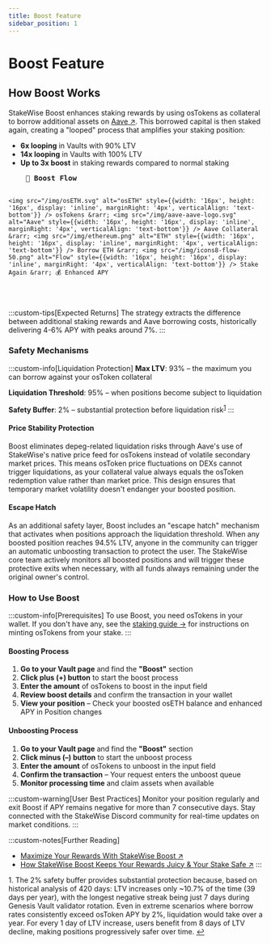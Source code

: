 ```yaml
---
title: Boost feature
sidebar_position: 1
---
```


# Boost Feature

## How Boost Works

StakeWise Boost enhances staking rewards by using osTokens as collateral to borrow additional assets on [Aave ↗](https://aave.com/). This borrowed capital is then staked again, creating a "looped" process that amplifies your staking position:

- **6x looping** in Vaults with 90% LTV
- **14x looping** in Vaults with 100% LTV
- **Up to 3x boost** in staking rewards compared to normal staking

<div style={{textAlign: 'center', margin: '2rem 0'}}>
  <pre style={{
    display: 'inline-block',
    textAlign: 'left',
    background: 'var(--ifm-color-emphasis-200)',
    color: 'var(--ifm-color-primary)',
    padding: '2rem',
    borderRadius: '12px',
    fontSize: '14px',
    fontFamily: 'Monaco, monospace',
    boxShadow: '0 10px 30px rgba(1,137,112,0.2)',
    lineHeight: '1.8'
  }}>
    <strong style={{fontSize: '16px', borderBottom: '2px solid #018970', paddingBottom: '0.5rem', display: 'inline-block', marginBottom: '1rem'}}>🚀 Boost Flow</strong>

    <img src="/img/osETH.svg" alt="osETH" style={{width: '16px', height: '16px', display: 'inline', marginRight: '4px', verticalAlign: 'text-bottom'}} /> osTokens &rarr; <img src="/img/aave-aave-logo.svg" alt="Aave" style={{width: '16px', height: '16px', display: 'inline', marginRight: '4px', verticalAlign: 'text-bottom'}} /> Aave Collateral &rarr; <img src="/img/ethereum.png" alt="ETH" style={{width: '16px', height: '16px', display: 'inline', marginRight: '4px', verticalAlign: 'text-bottom'}} /> Borrow ETH &rarr; <img src="/img/icons8-flow-50.png" alt="Flow" style={{width: '16px', height: '16px', display: 'inline', marginRight: '4px', verticalAlign: 'text-bottom'}} /> Stake Again &rarr; 💰 Enhanced APY
  </pre>
</div>

:::custom-tips[Expected Returns]
The strategy extracts the difference between additional staking rewards and Aave borrowing costs, historically delivering 4-6% APY with peaks around 7%.
:::

### Safety Mechanisms

:::custom-info[Liquidation Protection]
**Max LTV**: 93% – the maximum you can borrow against your osToken collateral

**Liquidation Threshold**: 95% – when positions become subject to liquidation

**Safety Buffer**: 2% – substantial protection before liquidation risk<sup><a href="#fn-1" id="fnref-1">1</a></sup>
:::

#### Price Stability Protection

Boost eliminates depeg-related liquidation risks through Aave's use of StakeWise's native price feed for osTokens instead of volatile secondary market prices. This means osToken price fluctuations on DEXs cannot trigger liquidations, as your collateral value always equals the osToken redemption value rather than market price. This design ensures that temporary market volatility doesn't endanger your boosted position.

#### Escape Hatch

As an additional safety layer, Boost includes an "escape hatch" mechanism that activates when positions approach the liquidation threshold. When any boosted position reaches 94.5% LTV, anyone in the community can trigger an automatic unboosting transaction to protect the user. The StakeWise core team actively monitors all boosted positions and will trigger these protective exits when necessary, with all funds always remaining under the original owner's control.

### How to Use Boost

:::custom-info[Prerequisites]
To use Boost, you need osTokens in your wallet. If you don't have any, see the [staking guide →](/docs/guides/staking) for instructions on minting osTokens from your stake.
:::

#### Boosting Process

1. **Go to your Vault page** and find the **"Boost"** section
2. **Click plus (+) button** to start the boost process
3. **Enter the amount** of osTokens to boost in the input field
4. **Review boost details** and confirm the transaction in your wallet
5. **View your position** – Check your boosted osETH balance and enhanced APY in Position changes

#### Unboosting Process

1. **Go to your Vault page** and find the **"Boost"** section
2. **Click minus (–) button** to start the unboost process
3. **Enter the amount** of osTokens to unboost in the input field
4. **Confirm the transaction** – Your request enters the unboost queue
5. **Monitor processing time** and claim assets when available

:::custom-warning[User Best Practices]
Monitor your position regularly and exit Boost if APY remains negative for more than 7 consecutive days. Stay connected with the StakeWise Discord community for real-time updates on market conditions.
:::

:::custom-notes[Further Reading]
- [Maximize Your Rewards With StakeWise Boost ↗](https://stakewise.medium.com/maximize-your-rewards-with-stakewise-boost-8799ae1e5731)
- [How StakeWise Boost Keeps Your Rewards Juicy & Your Stake Safe ↗](https://x.com/stakewise_io/status/1883194716843348259)
:::

<div id="fn-1" style={{fontSize: '0.85em', color: 'var(--ifm-color-content-secondary)', marginTop: '2rem', listStyle: 'none', fontFamily: 'Fragment Mono, ui-monospace, SFMono-Regular, Menlo, Monaco, Consolas, Liberation Mono, Courier New, monospace'}}>
  <span>1.</span> The 2% safety buffer provides substantial protection because, based on historical analysis of 420 days: LTV increases only ~10.7% of the time (39 days per year), with the longest negative streak being just 7 days during Genesis Vault validator rotation. Even in extreme scenarios where borrow rates consistently exceed osToken APY by 2%, liquidation would take over a year. For every 1 day of LTV increase, users benefit from 8 days of LTV decline, making positions progressively safer over time.
  <a href="#fnref-1" style={{color: 'var(--ifm-color-content-secondary)', textDecoration: 'none'}}>↩</a>
</div>
